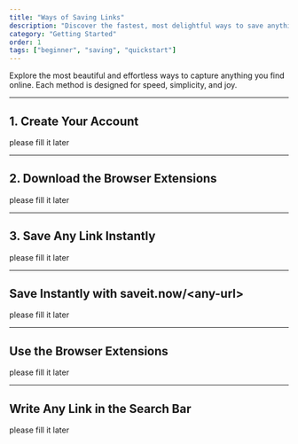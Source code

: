 ```yaml
---
title: "Ways of Saving Links"
description: "Discover the fastest, most delightful ways to save anything to SaveIt."
category: "Getting Started"
order: 1
tags: ["beginner", "saving", "quickstart"]
---
```


Explore the most beautiful and effortless ways to capture anything you find online. Each method is designed for speed, simplicity, and joy.

---

## 1. Create Your Account

please fill it later

---

## 2. Download the Browser Extensions

please fill it later

---

## 3. Save Any Link Instantly

please fill it later

---

## Save Instantly with saveit.now/&lt;any-url&gt;

please fill it later

---

## Use the Browser Extensions

please fill it later

---

## Write Any Link in the Search Bar

please fill it later